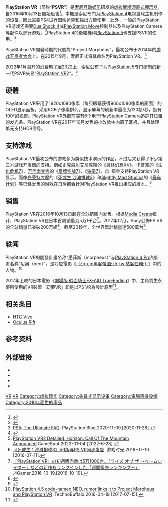 {{noteTA
| G1=Games
}}
{{Infobox information appliance
| name = PlayStation VR
| logo =
| image = [[File:Sony-PlayStation-4-PSVR-Headset-Mk1-FL.jpg|250px]]
| aka = Project Morpheus（项目代号）
| developer = [[索尼互动娱乐|索尼互动娱乐]]
| manufacturer = [[索尼|索尼]]
| family = [[PlayStation|PlayStation]]
| type = [[虛擬實境眼鏡|虚拟现实头显]]
| generation = 1
| lifespan =
| discontinued =
| media =
| os =
| power =
| cpu =
| memory =
| storage =
| platform = [[PlayStation_4|PlayStation 4]], [[PlayStation_5|PlayStation 5]]
| display = 5.7" [[OLED|OLED]]，100°视野范围
| graphics = [[1080p|1080p]] [[RGB|RGB]]<small>（960×1080×RGB/单眼；90-120Hz刷新率）</small><ref name=sony-psvr />
| sound = 通过[[TRS端子|TRS端子]]实现[[立体声效|立体声效]]，支持麦克风输入
| input = 通过[[PlayStation_Camera|PlayStation Camera]]的进行位置捕捉
| controllers ={{plainlist|
*[[DualShock_4|DualShock 4]]手柄
*[[PlayStation_Move|PlayStation Move]]控制器
}}
| camera = [[PlayStation_Camera|PlayStation Camera]]
| touchpad = None
| dimensions =
| weight =
| compatibility =
| successor =
| related =
| website = {{Official website|https://www.playstation.com/explore/playstation-vr/}}
| founder =
| releasedate = {{start date|2016|10|13|}}<ref name=sony-psvr />
| price = 
| unitssold = 500萬台
| unitsshipped =
| service =
| topgame =
}}
'''PlayStation VR'''（简称“'''PSVR'''”）是[[索尼互动娱乐|索尼互动娱乐]]研发的[[虚拟實境|虚拟實境]][[頭戴式顯示器|頭戴式顯示器]]，自2016年10月13日開始販售<ref name="sony-psvr">{{cite web|url=https://www.sony.com/en_us/SCA/company-news/press-releases/sony-computer-entertainment-america-inc/2016/playstationvr-launches-october-2016-available-glob.html|title=PlayStation VR Launches October 2016|publisher=Sony|access-date=March 15, 2016|deadurl=yes|archiveurl=https://web.archive.org/web/20160722031419/https://www.sony.com/en_us/SCA/company-news/press-releases/sony-computer-entertainment-america-inc/2016/playstationvr-launches-october-2016-available-glob.html|archivedate=2016年7月22日}}</ref>。本機是索尼专门为[[PlayStation_4|PlayStation 4]]电视游戏主机制作的设备，因此需要PS4进行图像运算和输出方能使用；此外，一般的PlayStation VR游戏还需要[[DualShock_4|DualShock 4]]或[[PlayStation_Move|PlayStation Move]]控制器以及PlayStation Camera等配件以進行游戏。<ref>{{Cite news|url=http://www.techradar.com/us/reviews/gaming/playstation-vr-1235379/review|title=PlayStation VR hands on review - Tech Radar|last=Pino|first=Nick|date=2016-03-16|work=|access-date=2016-07-11|archive-url=https://web.archive.org/web/20160830074537/http://www.techradar.com/us/reviews/gaming/playstation-vr-1235379/review|archive-date=2016-08-30|dead-url=yes}}</ref>PlayStation 4的後繼機种[[PlayStation_5|PlayStation 5]]也支援PSVR的使用。<ref>[https://blog.playstation.com/2020/11/09/ps5-the-ultimate-faq/ PS5: The Ultimate FAQ] {{Wayback|url=https://blog.playstation.com/2020/11/09/ps5-the-ultimate-faq/ |date=20201109160538 }}.PlayStation Blog.2020-11-09.[2020-11-28].</ref>

PlayStation VR開發時期的代號為“Project Morpheus”，最初公布于2014年的[[游戏开发者大会|游戏开发者大会]]上。在2015年9月，索尼正式将其命名为PlayStation VR。<ref>{{cite web|url=http://www.engadget.com/2015/09/15/project-morpheus-is-now-playstation-vr/|title=Sony's Project Morpheus is now 'PlayStation VR'|author=Aaron Souppouris|publisher=AOL|work=Engadget|date=2015-09-15|access-date=2016-07-11|archive-date=2016-07-03|archive-url=https://web.archive.org/web/20160703162158/https://www.engadget.com/2015/09/15/project-morpheus-is-now-playstation-vr/|dead-url=no}}</ref>

2022年1月召开的[[消费电子展|消费电子展]]2022上，索尼公布了为[[PlayStation_5|PlayStation 5]]专门研制的新一代PSVR头显“[[PlayStation_VR2|PlayStation VR2]]”。<ref>[https://www.gamespot.com/articles/playstation-vr2-detailed-horizon-call-of-the-mountain-announced/1100-6499345/ PlayStation VR2 Detailed, Horizon: Call Of The Mountain Announced].GameSpot.2022-01-04.[2022-6-28].</ref>

== 硬體 ==
PlayStation VR采用了1920x1080像素（每只眼睛获得960x1080像素的画面）的OLED显示面板，采用RGB子像素排列。显示屏幕的刷新率最高为120帧/秒，拥有100°的视野。PlayStation VR外部前端有6个用于PlayStation Camera追踪其位置的发光条。PlayStation VR在2017年10月发售的小改款中内置了耳机，并且处理单元支持HDR信号。

== 支持游戏 ==
{{see|Category:PlayStation VR游戏}}
PlayStation VR最初公布的游戏多为类似技术演示的作品，不过后来获得了不少第三方游戏开发商的支持。例如[[史克威尔艾尼克斯|史克威尔艾尼克斯]]的《[[最终幻想XV|最终幻想XV]]》、[[卡普空|卡普空]]的《[[生化危机7|生化危机7]]》、[[万代南梦宫|万代南梦宫]]的《[[皇牌空战7|皇牌空战7]]》、《[[铁拳7|铁拳7]]》、《{{tsl|ja|アイドルマスター シンデレラガールズ ビューイングレボリューション|偶像大師 灰姑娘女孩 鑑賞革命}}》都会支持PlayStation VR显示。而像[[光荣特库摩|光荣特库摩]]的《[[死或生_沙滩排球3|死或生 沙滩排球3]]》和[[Slightly_Mad_Studios|Slightly Mad Studios]]的《[[赛车计划|赛车计划]]》等已经发售的游戏在日后都会针对PlayStation VR推出相应的版本。<ref>[http://www.vgtime.com/article/11924115.jhtml 《死或生：沙滩排球3》VR版与PS VR同步发售] {{Wayback|url=http://www.vgtime.com/article/11924115.jhtml |date=20160712020254 }}.游戏时光.2016-07-10.[2016-07-11].</ref>

== 销售 ==
PlayStation VR在2016年10月13日起在全球范围内发售。根据[[Media_Create|Media Create]]统计，PlayStation VR在日本首周销量为5万1千台<ref>[http://www.4gamer.net/games/117/G011794/20161019072/ 「PlayStation VR」の初週販売数は5万1000台。「ライズ オブ ザ トゥームレイダー」などの新作もランクインした「週間販売ランキング＋」] {{Wayback|url=http://www.4gamer.net/games/117/G011794/20161019072/ |date=20161019145812 }}.4Gamer.2016-10-19.[2016-10-19].</ref>。2017年12月，Sony公佈PS VR的全球銷量已突破200万組<ref>{{Cite web |url=http://www.ign.com/articles/2017/12/07/ps4-hits-70-million-sales-psvr-hits-2-million |title=存档副本 |accessdate=2018-01-15 |archive-date=2018-01-17 |archive-url=https://web.archive.org/web/20180117114812/http://www.ign.com/articles/2017/12/07/ps4-hits-70-million-sales-psvr-hits-2-million |dead-url=no }}</ref>。截至2019年，全世界累計銷量達500萬台<ref>{{Cite web |url=https://www.sie.com/corporate/release/2020/200107.html |title=存档副本 |accessdate=2020-01-07 |archive-date=2020-01-08 |archive-url=https://web.archive.org/web/20200108052930/https://www.sie.com/corporate/release/2020/200107.html |dead-url=no }}</ref>。

== 轶闻 ==
PlayStation VR的開發計畫名称“墨菲斯（morpheus）”与[[PlayStation_4_Pro|PlayStation 4 Pro]]的計畫名称“尼奥（neo）”，是对应電影《[[駭客任務|-{zh-cn:黑客帝国;zh-tw:駭客任務;}-]]》中的人物。<ref>[https://www.technobuffalo.com/2016/04/19/playstation-4-5-ps4k-code-name-neo/ PlayStation 4.5 code-named NEO, rumor links it to Project Morpheus and PlayStation VR] {{Wayback|url=https://www.technobuffalo.com/2016/04/19/playstation-4-5-ps4k-code-name-neo/ |date=20171215023432 }}.TechnoBuffalo.2016-04-19.[2017-07-15].</ref>

2017年上映的日本電影《[[劇場版_假面騎士EX-AID_True·Ending|劇場版 假面騎士EX-AID True·Ending]]》中，主角寶生永夢所使用的VR裝置「幻夢VR」即是以PS VR為設計原型<ref>{{Cite web |url=https://www.jp.playstation.com/games/kamen-rider-ex-aid-special-contents-genmu-vr-ver-ps4/ |title=存档副本 |accessdate=2018-01-15 |archive-date=2018-01-15 |archive-url=https://web.archive.org/web/20180115185653/https://www.jp.playstation.com/games/kamen-rider-ex-aid-special-contents-genmu-vr-ver-ps4/ |dead-url=no }}</ref>。

== 相关条目 ==
* [[HTC_Vive|HTC Vive]]
* [[Oculus_Rift|Oculus Rift]]

== 参考资料 ==
{{reflist}}

== 外部链接 ==
* {{Official|https://www.playstation.com/en-us/explore/playstation-vr/}}{{en}}
* {{Official|http://www.jp.playstation.com/psvr/}}{{ja}}
* {{Official|https://asia.playstation.com/tc/psvr.html}}{{zh-hk}}
* {{Official|http://www.playstation.com.cn/playstation-vr/index.htm}}{{zh-cn}}

{{PlayStation}}
{{Mixed_reality}}

[[Category:PlayStation_4|VR]]
[[Category:PlayStation_5|VR]]
[[Category:虚拟现实|Category:虚拟现实]]
[[Category:头戴式显示设备|Category:头戴式显示设备]]
[[Category:電腦週邊設備|Category:電腦週邊設備]]
[[Category:2016年面世的產品|Category:2016年面世的產品]]